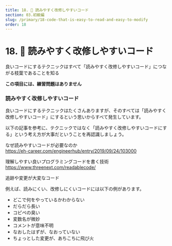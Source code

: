 ```yaml
---
title: 18. 🤔 読みやすく改修しやすいコード
section: 03.初級編
slug: /primary/18-code-that-is-easy-to-read-and-easy-to-modify
order: 18
---
```


# 18. 🤔 読みやすく改修しやすいコード

<p className="goal">良いコードにするテクニックはすべて「読みやすく改修しやすいコード」につながる枝葉であることを知る</p>

**この項目には、練習問題はありません**

### 読みやすく改修しやすいコード

良いコードにするテクニックはたくさんありますが、そのすべては「読みやすく改修しやすいコード」にするという思いからすべて発生しています。

以下の記事を参考に、テクニックではなく「読みやすく改修しやすいコードにする」という考え方が大事だということを再認識しましょう。

なぜ読みやすいコードが必要なのか  
https://eh-career.com/engineerhub/entry/2019/09/24/103000

理解しやすい良いプログラミングコードを書く技術  
https://www.threenext.com/readablecode/

追跡や変更が大変なコード

例えば、読みにくい、改修しにくいコードには以下の例があります。

- どこで何をやっているかわからない
- だらだら長い
- コピペの臭い
- 変数名が微妙
- コメントが意味不明
- なおしたはずが、なおっていない
- ちょっとした変更が、あちこちに飛び火
